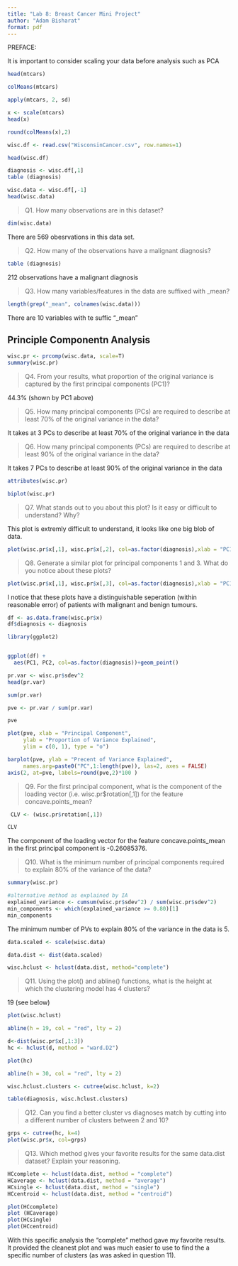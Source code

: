 ```yaml
---
title: "Lab 8: Breast Cancer Mini Project"
author: "Adam Bisharat"
format: pdf
---
```


PREFACE:

It is important to consider scaling your data before analysis such as PCA

```r
head(mtcars)
```

```r
colMeans(mtcars)
```

```r
apply(mtcars, 2, sd)
```

```r
x <- scale(mtcars)
head(x)

```


```r
round(colMeans(x),2)
```


```r
wisc.df <- read.csv("WisconsinCancer.csv", row.names=1)

head(wisc.df)
```


```r
diagnosis <- wisc.df[,1]
table (diagnosis)
```

```r
wisc.data <- wisc.df[,-1]
head(wisc.data)
```



>Q1. How many observations are in this dataset?

```r
dim(wisc.data)
```

There are 569 obesrvations in this data set.


>Q2. How many of the observations have a malignant diagnosis?

```r
table (diagnosis)
```
212 observations have a malignant diagnosis


>Q3. How many variables/features in the data are suffixed with _mean?

```r
length(grep("_mean", colnames(wisc.data)))
```
There are 10 variables with te suffic "_mean"


## Principle Componentn Analysis
```r
wisc.pr <- prcomp(wisc.data, scale=T)
summary(wisc.pr)
```


>Q4. From your results, what proportion of the original variance is captured by the first principal components (PC1)?

44.3% (shown by PC1 above)


>Q5. How many principal components (PCs) are required to describe at least 70% of the original variance in the data?

It takes at 3 PCs to describe at least 70% of the original variance in the data


>Q6. How many principal components (PCs) are required to describe at least 90% of the original variance in the data?

It takes 7 PCs to describe at least 90% of the original variance in the data



```r
attributes(wisc.pr)
```

```r
biplot(wisc.pr)
```

>Q7. What stands out to you about this plot? Is it easy or difficult to understand? Why?

This plot is extremly difficult to understand, it looks like one big blob of data.

```r

plot(wisc.pr$x[,1], wisc.pr$x[,2], col=as.factor(diagnosis),xlab = "PC1", ylab = "PC2")
```


>Q8. Generate a similar plot for principal components 1 and 3. What do you notice about these plots?

```r

plot(wisc.pr$x[,1], wisc.pr$x[,3], col=as.factor(diagnosis),xlab = "PC1", ylab = "PC3")
```
I notice that these plots have a distinguishable seperation (within reasonable error) of patients with malignant and benign tumours.



```r
df <- as.data.frame(wisc.pr$x)
df$diagnosis <- diagnosis

library(ggplot2)


ggplot(df) + 
  aes(PC1, PC2, col=as.factor(diagnosis))+geom_point()
```


```r
pr.var <- wisc.pr$sdev^2
head(pr.var)

sum(pr.var)
```


```r

pve <- pr.var / sum(pr.var)

pve

plot(pve, xlab = "Principal Component", 
     ylab = "Proportion of Variance Explained", 
     ylim = c(0, 1), type = "o")
```


```r

barplot(pve, ylab = "Precent of Variance Explained",
     names.arg=paste0("PC",1:length(pve)), las=2, axes = FALSE)
axis(2, at=pve, labels=round(pve,2)*100 )
```



>Q9. For the first principal component, what is the component of the loading vector (i.e. wisc.pr$rotation[,1]) for the feature concave.points_mean?

```r
 CLV <- (wisc.pr$rotation[,1])

CLV
```
The component of the loading vector for the feature concave.points_mean in the first principal component is -0.26085376. 



>Q10. What is the minimum number of principal components required to explain 80% of the variance of the data?

```r
summary(wisc.pr)

#alternative method as explained by IA
explained_variance <- cumsum(wisc.pr$sdev^2) / sum(wisc.pr$sdev^2)
min_components <- which(explained_variance >= 0.80)[1]
min_components

```
The minimum number of PVs to explain 80% of the variance in the data is 5.



```r
data.scaled <- scale(wisc.data)
```

```r
data.dist <- dist(data.scaled)
```


```r
wisc.hclust <- hclust(data.dist, method="complete")
```


>Q11. Using the plot() and abline() functions, what is the height at which the clustering model has 4 clusters?

19 (see below)

```r
plot(wisc.hclust)

abline(h = 19, col = "red", lty = 2)

```

```r
d<-dist(wisc.pr$x[,1:3])
hc <- hclust(d, method = "ward.D2")

plot(hc)

abline(h = 30, col = "red", lty = 2)

```



```r
wisc.hclust.clusters <- cutree(wisc.hclust, k=2)
```



```r
table(diagnosis, wisc.hclust.clusters)
```

>Q12. Can you find a better cluster vs diagnoses match by cutting into a different number of clusters between 2 and 10?

```r
grps <- cutree(hc, k=4)
plot(wisc.pr$x, col=grps)
```

>Q13. Which method gives your favorite results for the same data.dist dataset? Explain your reasoning.

```r
HCcomplete <- hclust(data.dist, method = "complete")
HCaverage <- hclust(data.dist, method = "average")
HCsingle <- hclust(data.dist, method = "single")
HCcentroid <- hclust(data.dist, method = "centroid")

plot(HCcomplete)
plot (HCaverage)
plot(HCsingle)
plot(HCcentroid)
```
With this specific analysis the "complete" method gave my favorite results. It provided the cleanest plot and was much easier to use to find the a specific number of clusters (as was asked in question 11). 